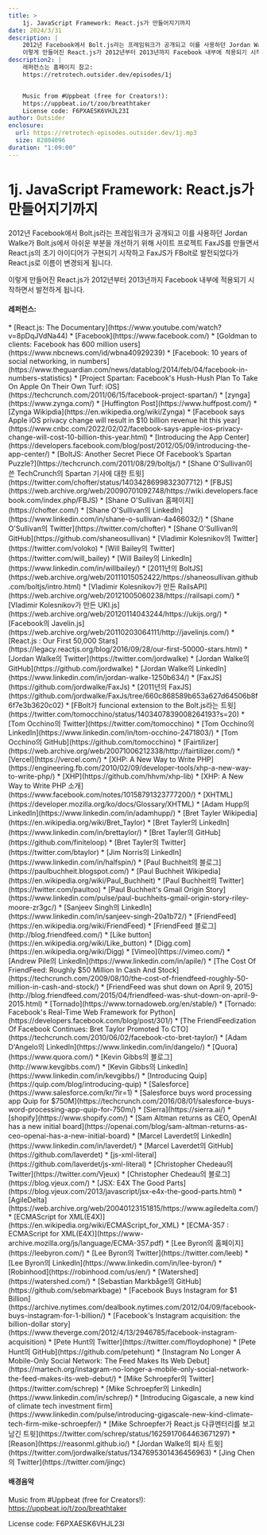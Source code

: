 ```yaml
---
title: >
    1j. JavaScript Framework: React.js가 만들어지기까지
date: 2024/3/31
description: |
    2012년 Facebook에서 Bolt.js라는 프레임워크가 공개되고 이를 사용하던 Jordan Walke가 Bolt.js에서 아쉬운 부분을 개선하기 위해 사이트 프로젝트 FaxJS를 만들면서 React.js의 초기 아이디어가 구현되기 시작하고 FaxJS가 FBolt로 발전되었다가 React.js로 이름이 변경되게 됩니다.
    이렇게 만들어진 React.js가 2012년부터 2013년까지 Facebook 내부에 적용되기 시작하면서 발전하게 됩니다.
description2: |
    레퍼런스는 홈페이지 참고:
    https://retrotech.outsider.dev/episodes/1j


    Music from #Uppbeat (free for Creators!):
    https://uppbeat.io/t/zoo/breathtaker
    License code: F6PXAESK6VHJL23I
author: Outsider
enclosure:
  url: https://retrotech-episodes.outsider.dev/1j.mp3
  size: 82804096
duration: "1:09:00"
---
```


# 1j. JavaScript Framework: React.js가 만들어지기까지

2012년 Facebook에서 Bolt.js라는 프레임워크가 공개되고
이를 사용하던 Jordan Walke가 Bolt.js에서 아쉬운 부분을 개선하기 위해
사이트 프로젝트 FaxJS를 만들면서 React.js의 초기 아이디어가 구현되기 시작하고
FaxJS가 FBolt로 발전되었다가 React.js로 이름이 변경되게 됩니다.

이렇게 만들어진 React.js가 2012년부터 2013년까지 Facebook 내부에
적용되기 시작하면서 발전하게 됩니다.


<Badges
/>

#### 레퍼런스:
<div class="refs">
    * [React.js: The Documentary](https://www.youtube.com/watch?v=8pDqJVdNa44)
    * [Facebook](https://www.facebook.com/)
    * [Goldman to clients: Facebook has 600 million users](https://www.nbcnews.com/id/wbna40929239)
    * [Facebook: 10 years of social networking, in numbers](https://www.theguardian.com/news/datablog/2014/feb/04/facebook-in-numbers-statistics)
    * [Project Spartan: Facebook's Hush-Hush Plan To Take On Apple On Their Own Turf: iOS](https://techcrunch.com/2011/06/15/facebook-project-spartan/)
    * [zynga](https://www.zynga.com/)
    * [Huffington Post](https://www.huffpost.com/)
    * [Zynga Wikipdia](https://en.wikipedia.org/wiki/Zynga)
    * [Facebook says Apple iOS privacy change will result in $10 billion revenue hit this year](https://www.cnbc.com/2022/02/02/facebook-says-apple-ios-privacy-change-will-cost-10-billion-this-year.html)
    * [Introducing the App Center](https://developers.facebook.com/blog/post/2012/05/09/introducing-the-app-center/)
    * [BoltJS: Another Secret Piece Of Facebook’s Spartan Puzzle?](https://techcrunch.com/2011/08/29/boltjs/)
    * [Shane O'Sullivan이 쓴 TechCrunch의 Spartan 기사에 대한 트윗](https://twitter.com/chofter/status/1403428699832307712)
    * [FBJS](https://web.archive.org/web/20090701092748/https://wiki.developers.facebook.com/index.php/FBJS)
    * [Shane O'Sullivan 홈페이지](https://chofter.com/)
    * [Shane O'Sullivan의 LinkedIn](https://www.linkedin.com/in/shane-o-sullivan-4a466032/)
    * [Shane O'Sullivan의 Twitter](https://twitter.com/chofter)
    * [Shane O'Sullivan의 GitHub](https://github.com/shaneosullivan)
    * [Vladimir Kolesnikov의 Twitter](https://twitter.com/voloko)
    * [Will Bailey의 Twitter](https://twitter.com/will_bailey)
    * [Will Bailey의 LinkedIn](https://www.linkedin.com/in/willbailey/)
    * [2011년의 BoltJS](https://web.archive.org/web/20111015052422/https://shaneosullivan.github.com/boltjs/intro.html)
    * [Vladimir Kolesnikov가 만든 RailsAPI](https://web.archive.org/web/20121005060238/https://railsapi.com/)
    * [Vladimir Kolesnikov가 만든 UKI.js](https://web.archive.org/web/20120114043244/https://ukijs.org/)
    * [Facebook의 Javelin.js](https://web.archive.org/web/20110203064111/http://javelinjs.com/)
    * [React.js : Our First 50,000 Stars](https://legacy.reactjs.org/blog/2016/09/28/our-first-50000-stars.html)
    * [Jordan Walke의 Twitter](https://twitter.com/jordwalke)
    * [Jordan Walke의 GitHub](https://github.com/jordwalke)
    * [Jordan Walke의 LinkedIn](https://www.linkedin.com/in/jordan-walke-1250b634/)
    * [FaxJS](https://github.com/jordwalke/FaxJs)
    * [2011년의 FaxJS](https://github.com/jordwalke/FaxJs/tree/660c868589b653a627d64506b8f6f7e3b3620c02)
    * [FBolt가 funcional extension to the Bolt.js라는 트윗](https://twitter.com/tomocchino/status/1403407839008264193?s=20)
    * [Tom Occhino의 Twitter](https://twitter.com/tomocchino)
    * [Tom Occhino의 LinkedIn](https://www.linkedin.com/in/tom-occhino-2471803/)
    * [Tom Occhino의 GitHub](https://github.com/tomocchino)
    * [Fairtilizer](https://web.archive.org/web/20071006212338/http://fairtilizer.com/)
    * [Vercel](https://vercel.com/)
    * [XHP: A New Way to Write PHP](https://engineering.fb.com/2010/02/09/developer-tools/xhp-a-new-way-to-write-php/)
    * [XHP](https://github.com/hhvm/xhp-lib)
    * [XHP: A New Way to Write PHP 소개](https://www.facebook.com/notes/10158791323777200/)
    * [XHTML](https://developer.mozilla.org/ko/docs/Glossary/XHTML)
    * [Adam Hupp의 LinkedIn](https://www.linkedin.com/in/adamhupp/)
    * [Bret Tayler Wikipedia](https://en.wikipedia.org/wiki/Bret_Taylor)
    * [Bret Tayler의 LinkedIn](https://www.linkedin.com/in/brettaylor/)
    * [Bret Tayler의 GitHub](https://github.com/finiteloop)
    * [Bret Tayler의 Twitter](https://twitter.com/btaylor)
    * [Jim Norris의 LinkedIn](https://www.linkedin.com/in/halfspin/)
    * [Paul Buchheit의 블로그](https://paulbuchheit.blogspot.com/)
    * [Paul Buchheit Wikipedia](https://en.wikipedia.org/wiki/Paul_Buchheit)
    * [Paul Buchheit의 Twitter](https://twitter.com/paultoo)
    * [Paul Buchheit's Gmail Origin Story](https://www.linkedin.com/pulse/paul-buchheits-gmail-origin-story-riley-moore-zr3gc/)
    * [Sanjeev Singh의 LinkedIn](https://www.linkedin.com/in/sanjeev-singh-20a1b72/)
    * [FriendFeed](https://en.wikipedia.org/wiki/FriendFeed)
    * [FriendFeed 블로그](http://blog.friendfeed.com/)
    * [Like button](https://en.wikipedia.org/wiki/Like_button)
    * [Digg.com](https://en.wikipedia.org/wiki/Digg)
    * [Vimeo](https://vimeo.com/)
    * [Andrew Pile의 LinkedIn](https://www.linkedin.com/in/apile/)
    * [The Cost Of FriendFeed: Roughly $50 Million In Cash And Stock](https://techcrunch.com/2009/08/10/the-cost-of-friendfeed-roughly-50-million-in-cash-and-stock/)
    * [FriendFeed was shut down on April 9, 2015](http://blog.friendfeed.com/2015/04/friendfeed-was-shut-down-on-april-9-2015.html)
    * [Tornado](https://www.tornadoweb.org/en/stable/)
    * [Tornado: Facebook's Real-Time Web Framework for Python](https://developers.facebook.com/blog/post/301/)
    * [The FriendFeedization Of Facebook Continues: Bret Taylor Promoted To CTO](https://techcrunch.com/2010/06/02/facebook-cto-bret-taylor/)
    * [Adam D'Angelo의 LinkedIn](https://www.linkedin.com/in/dangelo/)
    * [Quora](https://www.quora.com/)
    * [Kevin Gibbs의 블로그](http://www.kevgibbs.com/)
    * [Kevin Gibbs의 LinkedIn](https://www.linkedin.com/in/kevgibbs/)
    * [Introducing Quip](https://quip.com/blog/introducing-quip)
    * [Salesforce](https://www.salesforce.com/kr/?ir=1)
    * [Salesforce buys word processing app Quip for $750M](https://techcrunch.com/2016/08/01/salesforce-buys-word-processing-app-quip-for-750m/)
    * [Sierra](https://sierra.ai/)
    * [shopify](https://www.shopify.com/)
    * [Sam Altman returns as CEO, OpenAI has a new initial board](https://openai.com/blog/sam-altman-returns-as-ceo-openai-has-a-new-initial-board)
    * [Marcel Laverdet의 LinkedIn](https://www.linkedin.com/in/laverdet/)
    * [Marcel Laverdet의 GitHub](https://github.com/laverdet)
    * [js-xml-literal](https://github.com/laverdet/js-xml-literal)
    * [Christopher Chedeau의 Twitter](https://twitter.com/Vjeux)
    * [Christopher Chedeau의 블로그](https://blog.vjeux.com/)
    * [JSX: E4X The Good Parts](https://blog.vjeux.com/2013/javascript/jsx-e4x-the-good-parts.html)
    * [AgileDelta](https://web.archive.org/web/20040123151815/https://www.agiledelta.com/)
    * [ECMAScript for XML(E4X)](https://en.wikipedia.org/wiki/ECMAScript_for_XML)
    * [ECMA-357 : ECMAScript for XML(E4X)](https://www-archive.mozilla.org/js/language/ECMA-357.pdf)
    * [Lee Byron의 홈페이지](https://leebyron.com/)
    * [Lee Byron의 Twitter](https://twitter.com/leeb)
    * [Lee Byron의 LinkedIn](https://www.linkedin.com/in/lee-byron/)
    * [Robinhood](https://robinhood.com/us/en/)
    * [Watershed](https://watershed.com/)
    * [Sebastian Markbåge의 GitHub](https://github.com/sebmarkbage)
    * [Facebook Buys Instagram for $1 Billion](https://archive.nytimes.com/dealbook.nytimes.com/2012/04/09/facebook-buys-instagram-for-1-billion/)
    * [Facebook's Instagram acquisition: the billion-dollar story](https://www.theverge.com/2012/4/13/2946785/facebook-instagram-acquisition)
    * [Pete Hunt의 Twitter](https://twitter.com/floydophone)
    * [Pete Hunt의 GitHub](https://github.com/petehunt)
    * [Instagram No Longer A Mobile-Only Social Network: The Feed Makes Its Web Debut](https://martech.org/instagram-no-longer-a-mobile-only-social-network-the-feed-makes-its-web-debut/)
    * [Mike Schroepfer의 Twitter](https://twitter.com/schrep)
    * [Mike Schroepfer의 LinkedIn](https://www.linkedin.com/in/schrep/)
    * [Introducing Gigascale, a new kind of climate tech investment firm](https://www.linkedin.com/pulse/introducing-gigascale-new-kind-climate-tech-firm-mike-schroepfer/)
    * [Mike Schroepfer가 React.js 다큐멘터리를 보고 남긴 트윗](https://twitter.com/schrep/status/1625917064463671297)
    * [Reason](https://reasonml.github.io/)
    * [Jordan Walke의 퇴사 트윗](https://twitter.com/jordwalke/status/1347695301436456963)
    * [Jing Chen의 Twitter](https://twitter.com/jingc)
</div>

#### 배경음악
Music from #Uppbeat (free for Creators!):
https://uppbeat.io/t/zoo/breathtaker

License code: F6PXAESK6VHJL23I
